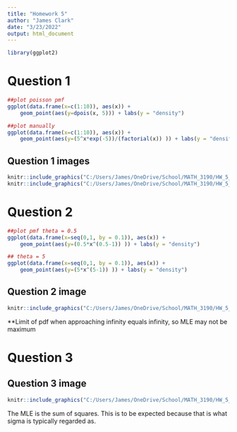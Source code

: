 ---
title: "Homework 5"
author: "James Clark"
date: "3/23/2022"
output: html_document
---
```{r, load libraries}

library(ggplot2)
```

# Question 1

```{r}
##plot poisson pmf
ggplot(data.frame(x=c(1:10)), aes(x)) +
    geom_point(aes(y=dpois(x, 5))) + labs(y = "density")

##plot manually
ggplot(data.frame(x=c(1:10)), aes(x)) +
    geom_point(aes(y=(5^x*exp(-5))/(factorial(x)) )) + labs(y = "density")


```

## Question 1 images

```{r label, out.width = "85%", out.height="100%", echo=F}
knitr::include_graphics("C:/Users/James/OneDrive/School/MATH_3190/HW_5_1.pdf")
knitr::include_graphics("C:/Users/James/OneDrive/School/MATH_3190/HW_5_1d.pdf")

```
# Question 2

```{r}
##plot pmf theta = 0.5
ggplot(data.frame(x=seq(0,1, by = 0.1)), aes(x)) +
    geom_point(aes(y=(0.5*x^(0.5-1)) )) + labs(y = "density")

## theta = 5
ggplot(data.frame(x=seq(0,1, by = 0.1)), aes(x)) +
    geom_point(aes(y=(5*x^(5-1)) )) + labs(y = "density")


```

## Question 2 image

```{r label2, out.width = "85%", out.height="100%", echo=F}
knitr::include_graphics("C:/Users/James/OneDrive/School/MATH_3190/HW_5_2.pdf")
```

**Limit of pdf when approaching infinity equals infinity, so MLE may not be maximum

# Question 3

## Question 3 image


```{r label3, out.width = "85%", out.height="100%", echo=F}
knitr::include_graphics("C:/Users/James/OneDrive/School/MATH_3190/HW_5_3.pdf")
```

The MLE is the sum of squares. This is to be expected because that is what sigma is typically regarded as. 

